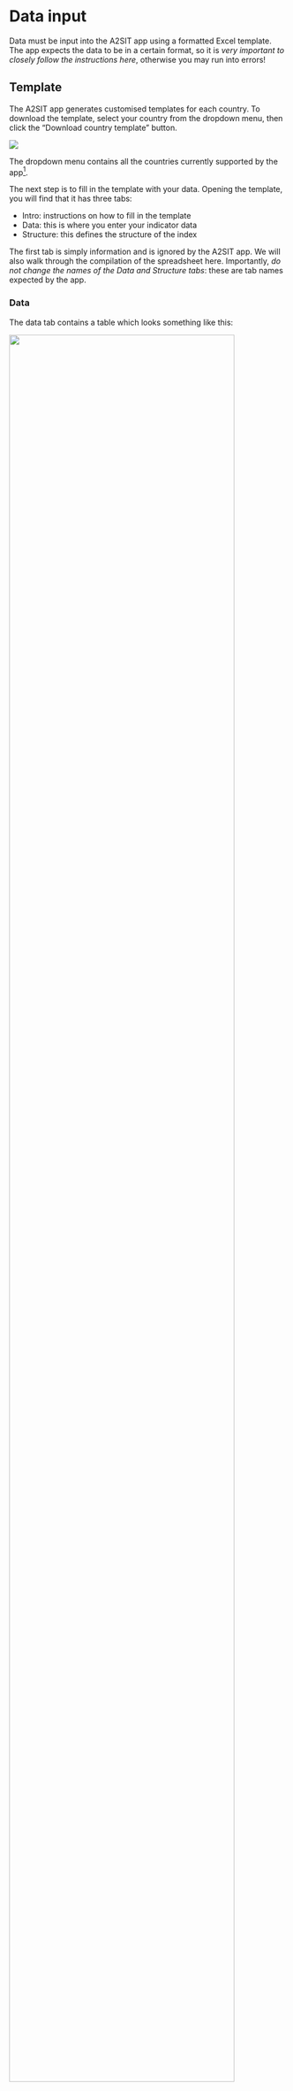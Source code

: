 # Data input

Data must be input into the A2SIT app using a formatted Excel template. The app expects the data to be in a certain format, so it is *very important to closely follow the instructions here*, otherwise you may run into errors!

## Template

The A2SIT app generates customised templates for each country. To download the template, select your country from the dropdown menu, then click the "Download country template" button.

![](figs/data_input_1.png)

The dropdown menu contains all the countries currently supported by the app[^data_input-1].

[^data_input-1]: This list represents the countries for which Admin 2 shape files are available for mapping.

The next step is to fill in the template with your data. Opening the template, you will find that it has three tabs:

- Intro: instructions on how to fill in the template
- Data: this is where you enter your indicator data
- Structure: this defines the structure of the index

The first tab is simply information and is ignored by the A2SIT app. We will also walk through the compilation of the spreadsheet here. Importantly, *do not change the names of the Data and Structure tabs*: these are tab names expected by the app.

### Data

The data tab contains a table which looks something like this:

![](figs/data_input_2.png){width=90%}

In this table (excluding the metadata rows/columns), each row represents one Admin 2 region, and each column is one indicator.

The *admin2Pcode* column has the main codes used by the app, and this is automatically filled in depending on the country you have selected. These codes must not be edited because they are used to generate the maps later on in the app. The *Name* column has the corresponding name of each region. These names may be edited if you wish, although it is recommended not to edit them unless they contain spelling errors etc.

The next columns to the right are the data columns: this is where you should paste your indicator data. The number of columns here will depend on how many indicators you have. You can expand the table as far as you want. Consider some important rules though:

1. All indicator data must be numerical. You cannot enter words like "yes"/"no", or categories such as "XL", "L", etc. The app only understands numerical indicator data. Also data that looks numerical, like "10 million" will not work: it should be 10000000!
2. Each indicator data column should be accompanied by the metadata cells above it (name, group, direction, etc). Copy these cells as far as necessary. Do not leave metadata cells with no indicator data below them (delete these if this happens).
3. Try to fill in data for every Admin2 code. Admin2 codes with no indicator data will be deleted by the app.
4. Do not input data for rows where there are no Admin2 codes.
5. Make sure each indicator has at least some data available. Indicators with no data can still be input into the app, but they will be automatically removed.

The best way to see what the correctly-formatted input data looks like is to simply [download the example data set](https://github.com/UNHCR-Guatemala/A2SIT/raw/main/inst/A2SIT_data_input_template_GTM.xlsx).

The row immediately above the indicator data contains the **indicator code**. These should be short *unique* codes which identify the indicator. Ideally these should be about 8 characters long or less, have *no spaces*, and should *start with a letter* (not a number). Examples could be "GDPpc", "Migrants", "Gini". These will be used in some plots in the app, so it will help you if they are descriptive.

The next row above is the **indicator name**. These can be longer indicator names which will also be displayed in the app. Examples can be "GDP per capita", "Gini coefficient" and so on.

The row above the indicator name is the **group** to which the indicator belongs in the level immediately above it. This defines the structure of the index and is explained in detail in the [Structure] section below.

The **direction** row defines the direction of each indicator. An indicator that shares the same "direction" as the index should have a "1" - such indicators in the context of Severity could be rates of domestic violence, or the number of displaced people. Higher values of these indicators imply higher severity. On the other hand, indicators such as coverage of public services, number of hospitals, etc run in the opposite direction: higher values imply *less* severity, therefore they should be assigned a direction of "-1". The direction row can only take values of -1 or 1.

Finally, the **initial weight** row gives a weight for each indicator. It is recommended to leave these all at "1" (representing equal weighting) unless you have good reasons for doing otherwise. The weights are used in the aggregation step later in the app to calculate the index scores, and can be used to increase or decrease the contribution of each indicator. However, weighting can be complex and highly subjective. If you *do* wish to adjust weights, consider that weights are relative within each aggregation group: they will be rescaled to sum to 1 within each group by the app. In other words, if we have three indicators in a group with weights 1, 1, and 1, they will each get a weight of 1/3.

### Structure

The "Structure" tab contains a table which defines the structure of the index. This is pre-compiled so there is no need to edit it unless you want to. However, it is a little more complex than the data tab.

![The "Structure" tab from the example data set.](figs/data_input_3.png){width=70%}

Each row in the table gives details about one of the aggregates created by aggregating indicators together, with columns describing their attributes:

* **iCode** is the code assigned to the aggregate.
* **Parent** is the parent iCode: this defines which group the aggregate is in, in the level immediately above.
* **iName** is a longer name assigned to the aggregate.
* **Level** is the level in the framework, where 1 is the indicator level, 2 is the level created by aggregating indicators, and so on.
* **Weight** is the weight assigned to the aggregate. As mentioned previously, weights are relative within aggregation groups.

The iCode, Parent and Level columns together define the structure of the index. For example, in the example above the first four aggregates (at level 2) are defined as belonging to the "Socio_econ" group in level 3, according to the Parent column. The "Socio_econ" aggregate itself is defined in row 23 as belonging to the "vulnerabilidad" dimension, in level 4. Finally, the "Vulnerabilidad" dimension itself is one of four main dimensions of the "MVI", which is the top level index at level 5.

Notice that all the iCodes with Level = 2 are the entries in the "Group" row of the Data tab. This is to define where in the index each group is positioned.

You can edit the Structure table to include any number of aggregation groups and levels. However, keep in mind:

- Every indicator or aggregate must have a parent, unless it is at the top level. You cannot define a parent that is more than one level above - if needed, define intermediate aggregates with only one indicator/aggregate.
- All the codes in the "Group" row of the Data tab must be included in the Structure table.

The "Structure" table is in fact a simplified version of the "iMeta" table that is used in the COINr package upon which the A2SIT app is based. If you run into problems, or want to learn more about these input tables, you may wish to read the relavant [COINr documentation page](https://bluefoxr.github.io/COINr/articles/coins.html#building-coins).

## Upload

Once the template has been correctly compiled, you are ready to upload it to the app.

![](figs/data_input_4.png){width=50%}

On the "Upload" tab, first make sure you have selected the correct country in the dropdown, then browse to the your input data file and click the "Load" button. At this point, either the data upload will be successful or not. Here's what to do.

### Successful

![](figs/data_input_5.png){width=50%}

If the data upload is successful, the app should give several immediate outputs. First, a confirmation message that the upload was successful, then some summary information and possibly some messages.

The summary information will consist of a header which reports the country name, and also the number of indicators and regions.

![](figs/data_input_6.png){width=80%}

Below this will be a sunburst plot of the framework you have specified, which should look something like this:

![](figs/data_input_7.png){width=70%}

This is a plot of the index framework as specified in the Structure table. Hovering over segments will show indicator names, and clicking on segments will zoom in on lower levels. Double click to reset the plot. Like most plots in the app, a snapshot of the plot can be downloaded as a png file by clicking the small camera icon in the upper right of the plot.

The framework plot also shows the effective weight of each indicator and aggregate in the framework, as a result of the weights specified *and* the index structure, as the angle of each segment. Notice that where dimensions have more indicators, these are effectively (individually) weighted less. This is important to consider in defining the index structure.

![](figs/data_input_8.png){width=60%}

Finally, there may be some additional messages in the "Messages" box. In our example, we receive several messages - these relate to the fact that the app has detected some indicators with no data points and removed them (since they cannot be used in the calculations). Furthermore, it has found some aggregate groups with no "children" (indicators) defined in them. These empty groups also cannot be used in the calculation and so are removed. Check these messages carefully to ensure the app is not doing anything you don't want to do.

From here, if you are happy with the details reported by the app, you can move to the next tab.

### Unsuccessful

![](figs/data_input_9.png){width=50%}

If you do have trouble uploading your data, don't worry! The input is a little complex but the app will try to tell you what the problem is.

If the upload is unsuccessful, the app should report a helpful error message in the "Messages" box. For example:

![](figs/data_input_10.png){width=60%}
![](figs/data_input_11.png){width=60%}
![](figs/data_input_12.png){width=60%}


Try to address the problem reported by the app. There may be more than one problem but the app will only report the first one it finds, so you may need to upload more than once to correct multiple problems. If you have trouble, re-read very carefully the rules in the sections above and check the example data set. Common problems could be:

- Mismatch between Structure and Data tables: remember that codes are *case-sensitive*, and cross check very carefully to ensure that all group names from the Data table are in the Structure table.
- Non-numeric data: make sure each column of data is actually formatted as numeric. Even it looks like a number, Excel may have interpreted it as text. In Excel, a cell formatted as a number will be right-aligned, whereas text is left-aligned (see below).

![](figs/data_input_13.png){width=30%}

- Altering spreadsheet: try above all to avoid modifying the spreadsheet in unexpected ways. For example, do not add extra or numbers in cells near the tables. Do not change the names of required columns, and don't move tables, or rename tabs. You CAN add extra tabs to the spreadsheet with other calculations as the app will only look for the Data and Structure tabs.

## What's next

From here, things get a lot smoother: the app should now work with fairly minimal interventions on your part. Move to the "Analysis" tab to begin analysing your data!
